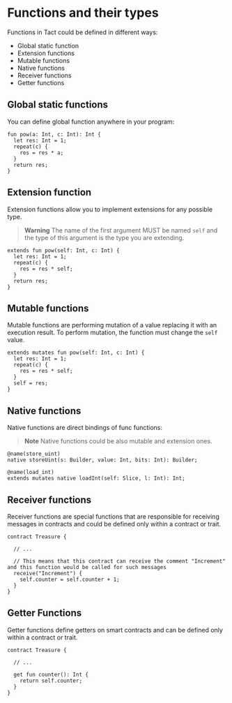 # Functions and their types

Functions in Tact could be defined in different ways:

* Global static function
* Extension functions
* Mutable functions
* Native functions
* Receiver functions
* Getter functions

## Global static functions

You can define global function anywhere in your program:

```tact
fun pow(a: Int, c: Int): Int {
  let res: Int = 1;
  repeat(c) {
    res = res * a;
  }
  return res;
}
```

## Extension function

Extension functions allow you to implement extensions for any possible type.

> **Warning**
> The name of the first argument MUST be named `self` and the type of this argument is the type you are extending.

```tact
extends fun pow(self: Int, c: Int) {
  let res: Int = 1;
  repeat(c) {
    res = res * self;
  }
  return res;
}
```

## Mutable functions

Mutable functions are performing mutation of a value replacing it with an execution result. To perform mutation, the function must change the `self` value.

```tact
extends mutates fun pow(self: Int, c: Int) {
  let res: Int = 1;
  repeat(c) {
    res = res * self;
  }
  self = res;
}
```

## Native functions

Native functions are direct bindings of func functions:

> **Note**
> Native functions could be also mutable and extension ones.

```tact
@name(store_uint)
native storeUint(s: Builder, value: Int, bits: Int): Builder;

@name(load_int)
extends mutates native loadInt(self: Slice, l: Int): Int;
```

## Receiver functions

Receiver functions are special functions that are responsible for receiving messages in contracts and could be defined only within a contract or trait.

```tact
contract Treasure {

  // ...
  
  // This means that this contract can receive the comment "Increment" and this function would be called for such messages
  receive("Increment") {
    self.counter = self.counter + 1;
  }
}
```

## Getter Functions

Getter functions define getters on smart contracts and can be defined only within a contract or trait.

```tact
contract Treasure {

  // ...
  
  get fun counter(): Int {
    return self.counter;
  }
}
```
